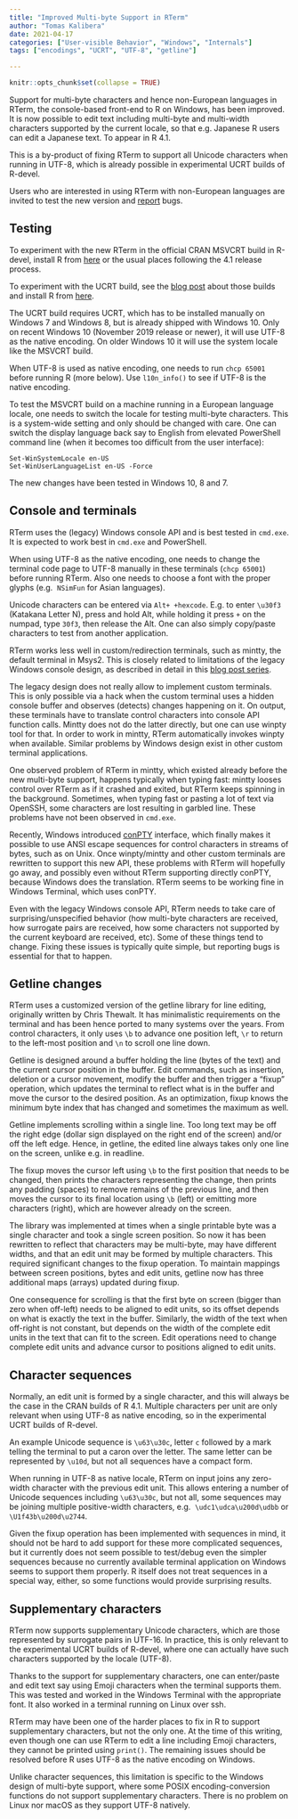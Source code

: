 ```yaml
---
title: "Improved Multi-byte Support in RTerm"
author: "Tomas Kalibera"
date: 2021-04-17
categories: ["User-visible Behavior", "Windows", "Internals"]
tags: ["encodings", "UCRT", "UTF-8", "getline"]

---
```


```r
knitr::opts_chunk$set(collapse = TRUE)
```

Support for multi-byte characters and hence non-European languages in RTerm,
the console-based front-end to R on Windows, has been improved.  It is now
possible to edit text including multi-byte and multi-width characters
supported by the current locale, so that e.g.  Japanese R users can edit a
Japanese text. To appear in R 4.1.

This is a by-product of fixing RTerm to support all Unicode characters when
running in UTF-8, which is already possible in experimental UCRT builds of
R-devel.

Users who are interested in using RTerm with non-European languages are
invited to test the new version and
[report](https://www.r-project.org/bugs.html) bugs.

## Testing

To experiment with the new RTerm in the official CRAN MSVCRT build in
R-devel, install R from
[here](https://cran.r-project.org/bin/windows/base/rdevel.html) or the usual
places following the 4.1 release process.

To experiment with the UCRT build, see the
[blog post](../../../../2021/03/12/windows/utf-8-toolchain-and-cran-package-checks/index.html)
about those builds and install R from
[here](https://www.r-project.org/nosvn/winutf8/ucrt3/).

The UCRT build requires UCRT, which has to be installed manually on Windows
7 and Windows 8, but is already shipped with Windows 10.  Only on recent
Windows 10 (November 2019 release or newer), it will use UTF-8 as the native
encoding. On older Windows 10  it will use the
system locale like the MSVCRT build.

When UTF-8 is used as native encoding, one needs to run `chcp 65001` before
running R (more below).  Use `l10n_info()` to see if UTF-8 is the native
encoding.

To test the MSVCRT build on a machine running in a European language locale,
one needs to switch the locale for testing multi-byte characters.  This is a
system-wide setting and only should be changed with care.  One can switch
the display language back say to English from elevated PowerShell command
line (when it becomes too difficult from the user interface):

```
Set-WinSystemLocale en-US
Set-WinUserLanguageList en-US -Force
```

The new changes have been tested in Windows 10, 8 and 7.

## Console and terminals

RTerm uses the (legacy) Windows console API and is best tested in `cmd.exe`. 
It is expected to work best in `cmd.exe` and PowerShell.

When using UTF-8 as the native encoding, one needs to change the terminal
code page to UTF-8 manually in these terminals (`chcp 65001`) before running
RTerm.  Also one needs to choose a font with the proper glyphs (e.g. 
`NSimFun` for Asian languages).

Unicode characters can be entered via `Alt+ +hexcode`.  E.g.  to enter
`\u30f3` (Katakana Letter N), press and hold Alt, while holding it press `+`
on the numpad, type `30f3`, then release the Alt.  One can also simply copy/paste
characters to test from another application.

RTerm works less well in custom/redirection terminals, such as mintty, the
default terminal in Msys2.  This is closely related to limitations of the
legacy Windows console design, as described in detail in this [blog post
series](https://devblogs.microsoft.com/commandline/windows-command-line-backgrounder/).

The legacy design does not really allow to implement custom terminals.  This
is only possible via a hack when the custom terminal uses a hidden console
buffer and observes (detects) changes happening on it.  On output, these
terminals have to translate control characters into console API function
calls.  Mintty does not do the latter directly, but one can use winpty tool
for that.  In order to work in mintty, RTerm automatically invokes winpty
when available.  Similar problems by Windows design exist in other custom
terminal applications.

One observed problem of RTerm in mintty, which existed already before the
new multi-byte support, happens typically when typing fast: mintty looses
control over RTerm as if it crashed and exited, but RTerm keeps spinning in
the background. Sometimes, when typing fast or pasting a lot of text via
OpenSSH, some characters are lost resulting in garbled line. These problems
have not been observed in `cmd.exe`.

Recently, Windows introduced
[conPTY](https://devblogs.microsoft.com/commandline/windows-command-line-introducing-the-windows-pseudo-console-conpty/)
interface, which finally makes it possible to use ANSI escape sequences for
control characters in streams of bytes, such as on Unix.  Once winpty/mintty
and other custom terminals are rewritten to support this new API, these
problems with RTerm will hopefully go away, and possibly even without RTerm
supporting directly conPTY, because Windows does the translation.  RTerm
seems to be working fine in Windows Terminal, which uses conPTY.

Even with the legacy Windows console API, RTerm needs to take care of
surprising/unspecified behavior (how multi-byte characters are received, how
surrogate pairs are received, how some characters not supported by the
current keyboard are received, etc).  Some of these things tend to change. 
Fixing these issues is typically quite simple, but reporting bugs is
essential for that to happen.

## Getline changes

RTerm uses a customized version of the getline library for line editing,
originally written by Chris Thewalt.  It has minimalistic requirements on
the terminal and has been hence ported to many systems over the years.  From
control characters, it only uses `\b` to advance one position left, `\r` to
return to the left-most position and `\n` to scroll one line down.

Getline is designed around a buffer holding the line (bytes of the text) and
the current cursor position in the buffer.  Edit commands, such as
insertion, deletion or a cursor movement, modify the buffer and then trigger
a "fixup" operation, which updates the terminal to reflect what is in the
buffer and move the cursor to the desired position.  As an optimization,
fixup knows the minimum byte index that has changed and sometimes the
maximum as well.

Getline implements scrolling within a single line.  Too long text may be off
the right edge (dollar sign displayed on the right end of the screen) and/or
off the left edge.  Hence, in getline, the edited line always takes only one
line on the screen, unlike e.g.  in readline.

The fixup moves the cursor left using `\b` to the first position that needs
to be changed, then prints the characters representing the change, then
prints any padding (spaces) to remove remains of the previous line, and then
moves the cursor to its final location using `\b` (left) or emitting more
characters (right), which are however already on the screen.

The library was implemented at times when a single printable byte was a
single character and took a single screen position.  So now it has been
rewritten to reflect that characters may be multi-byte, may have different
widths, and that an edit unit may be formed by multiple characters.  This
required significant changes to the fixup operation.  To maintain mappings
between screen positions, bytes and edit units, getline now has three
additional maps (arrays) updated during fixup.

One consequence for scrolling is that the first byte on screen (bigger than
zero when off-left) needs to be aligned to edit units, so its offset depends
on what is exactly the text in the buffer.  Similarly, the width of the text
when off-right is not constant, but depends on the width of the complete
edit units in the text that can fit to the screen.  Edit operations need to
change complete edit units and advance cursor to positions aligned to edit
units.

## Character sequences

Normally, an edit unit is formed by a single character, and this will always
be the case in the CRAN builds of R 4.1.  Multiple characters per unit are
only relevant when using UTF-8 as native encoding, so in the experimental
UCRT builds of R-devel.

An example Unicode sequence is `\u63\u30c`, letter `c` followed by a mark
telling the terminal to put a caron over the letter.  The same letter can be
represented by `\u10d`, but not all sequences have a compact form.

When running in UTF-8 as native locale, RTerm on input joins any zero-width
character with the previous edit unit.  This allows entering a number of
Unicode sequences including `\u63\u30c`, but not all, some sequences
may be joining multiple positive-width characters, e.g. 
`\udc1\udca\u200d\udbb` or `\U1f43b\u200d\u2744`.

Given the fixup operation has been implemented with sequences in mind, it
should not be hard to add support for these more complicated sequences, but
it currently does not seem possible to test/debug even the simpler sequences
because no currently available terminal application on Windows seems to
support them properly.  R itself does not treat sequences in a special way,
either, so some functions would provide surprising results.

## Supplementary characters

RTerm now supports supplementary Unicode characters, which are those
represented by surrogate pairs in UTF-16.  In practice, this is only
relevant to the experimental UCRT builds of R-devel, where one can actually
have such characters supported by the locale (UTF-8).

Thanks to the support for supplementary characters, one can enter/paste and
edit text say using Emoji characters when the terminal supports them.  This
was tested and worked in the Windows Terminal with the appropriate font. It
also worked in a terminal running on Linux over ssh.

RTerm may have been one of the harder places to fix in R to support
supplementary characters, but not the only one.  At the time of this
writing, even though one can use RTerm to edit a line including Emoji
characters, they cannot be printed using `print()`.  The remaining issues
should be resolved before R uses UTF-8 as the native encoding on Windows.

Unlike character sequences, this limitation is specific to the Windows
design of multi-byte support, where some POSIX encoding-conversion functions
do not support supplementary characters.  There is no problem on Linux nor
macOS as they support UTF-8 natively.

